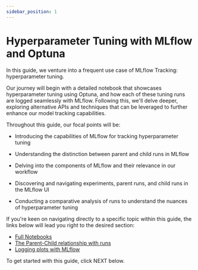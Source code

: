 ```yaml
---
sidebar_position: 1
---
```


# Hyperparameter Tuning with MLflow and Optuna

In this guide, we venture into a frequent use case of MLflow Tracking: hyperparameter tuning.

Our journey will begin with a detailed notebook that showcases hyperparameter tuning using Optuna,
and how each of these tuning runs are logged seamlessly with MLflow. Following this, we'll delve
deeper, exploring alternative APIs and techniques that can be leveraged to further enhance our
model tracking capabilities.

Throughout this guide, our focal points will be:

- Introducing the capabilities of MLflow for tracking hyperparameter tuning

- Understanding the distinction between parent and child runs in MLflow

- Delving into the components of MLflow and their relevance in our workflow

- Discovering and navigating experiments, parent runs, and child runs in the MLflow UI

- Conducting a comparative analysis of runs to understand the nuances of hyperparameter tuning

If you're keen on navigating directly to a specific topic within this guide, the links below will lead you right to the desired section:

- [Full Notebooks](notebooks)
- [The Parent-Child relationship with runs](part1-child-runs)
- [Logging plots with MLflow](part2-logging-plots)

To get started with this guide, click NEXT below.
